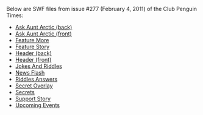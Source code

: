 Below are SWF files from issue #277 (February 4, 2011) of the Club Penguin Times:

*[[Media:News277AskAuntArcticBack.swf|Ask Aunt Arctic (back)]]
*[[Media:News277AskAuntArcticFront.swf|Ask Aunt Arctic (front)]]
*[[Media:News277FeatureMore.swf|Feature More]]
*[[Media:News277FeatureStory.swf|Feature Story]]
*[[Media:News277HeaderBack.swf|Header (back)]]
*[[Media:News277HeaderFront.swf|Header (front)]]
*[[Media:News277JokesAndRiddles.swf|Jokes And Riddles]]
*[[Media:News277NewsFlash.swf|News Flash]]
*[[Media:News277RiddlesAnswers.swf|Riddles Answers]]
*[[Media:News277SecretOverlay.swf|Secret Overlay]]
*[[Media:News277Secrets.swf|Secrets]]
*[[Media:News277SupportStory.swf|Support Story]]
*[[Media:News277UpcomingEvents.swf|Upcoming Events]]